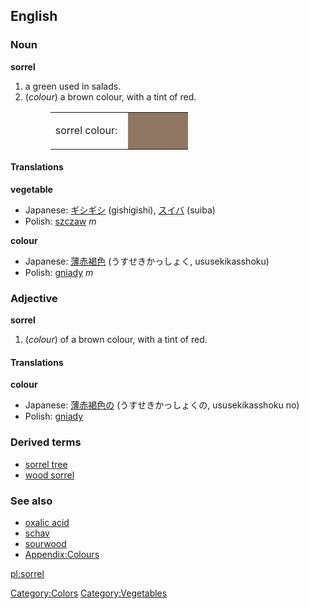 {{Wikipedia}}
==English==

===Noun===
'''sorrel'''
# a green used in salads.
#(''colour'') a brown colour, with a tint of red.
#:<table><tr><td>sorrel colour: &nbsp;</td><td bgcolor="#8F7763" width="80">&nbsp; </td></tr></table>

====Translations====
'''vegetable'''
{{top}}
*Japanese: [[ギシギシ]] (gishigishi), [[スイバ]] (suiba)
*Polish: [[szczaw]] ''m''
{{mid}}
{{bottom}}

'''colour'''
{{top}}
*Japanese: [[薄赤褐色]] (うすせきかっしょく, ususekikasshoku)
*Polish: [[gniady]] ''m''
{{mid}}
{{bottom}}

===Adjective===
'''sorrel'''
#(''colour'') of a brown colour, with a tint of red.

====Translations====

'''colour'''
{{top}}
*Japanese: [[薄赤褐色]]の (うすせきかっしょくの, ususekikasshoku no)
*Polish: [[gniady]]
{{mid}}
{{bottom}}

===Derived terms===
*[[sorrel tree]]
*[[wood sorrel]]

===See also===
*[[oxalic acid]]
*[[schav]]
*[[sourwood]]
*[[Wiktionary_Appendix:Colours|Appendix:Colours]]

[[Category:Colors]]
[[Category:Vegetables]]

[[pl:sorrel]]